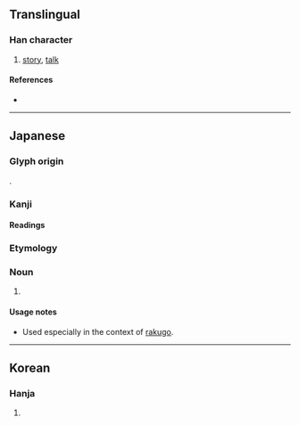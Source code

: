 {{character info}}
==Translingual==

===Han character===
{{Han char|rn=30|rad=口|as=13|sn=16|four=|canj=RYDL|ids=⿰口新}}

# [[story]], [[talk]]

====References====
* {{Han ref|kx=0211.121|dkj=04433|dj=0434.080|hdz=10693.101|uh=567A|ud=22138}}

----

==Japanese==

===Glyph origin===
{{ja-etym-kokuji}}.

===Kanji===
{{ja-kanji|grade=|rs=口13}}

====Readings====
{{ja-readings
|kun=はなし-
|nanori=
}}

===Etymology===
{{ja-kanjitab|はなし|yomi=k}}

===Noun===
{{ja-noun|はなし}}

# {{alternative form of|ja|話|t=[[story]]}}
#: {{ja-usex|'''噺'''家|'''はなし'''か|professional '''rakugo story'''teller}}

====Usage notes====
* Used especially in the context of [[rakugo]].

----

==Korean==

===Hanja===
{{ko-hanja|hangeul=[[신]]|rv=sin|mr=sin}}

# {{rfdef|ko|sort=口13}}